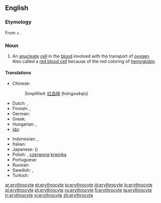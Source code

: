 ==English==

===Etymology===
From {{etyl|grc}} {{term|sc=polytonic|ἐρυθρός|tr=eruthrós||red|lang=grc}} + {{term|-cyte|lang=en}}.

===Noun===
{{en-noun}}

# {{cytology}} An [[anucleate]] [[cell]] in the [[blood]] involved with the transport of [[oxygen]].  Also called a [[red blood cell]] because of the red coloring of [[hemoglobin]].

====Translations====
{{trans-top|a red blood cell}}
* Chinese:
*: Simplified: [[红血球]] (hóngxuěqiú)
* Dutch: {{t-|nl|erytrocyt|m}}, {{t|nl|rode bloedcel|f|m}}
* Finnish: {{t+|fi|punasolu}}, {{t+|fi|erytrosyytti}}
* German: {{t|de|Erythrozyt|m}}
* Greek: {{t-|el|ερυθρό αιμοσφαίριο|n|tr=erythró aimosfaírio}}
* Hungarian: {{t+|hu|vörösvérsejt}}, {{t-|hu|eritrocita}}
* [[Ido]]: {{t+|io|eritrocito|xs=Ido}}
{{trans-mid}}
* Indonesian: {{t|id|eritrosit|xs=Indonesian}}, {{t|id|sel darah merah|xs=Indonesian}}
* Italian: {{t-|it|eritrocito|m}}
* Japanese: {{t-|ja|赤血球}} ({{t|ja|せっけっきゅう|tr=sekkekkyū}})
* Polish: {{t+|pl|erytrocyt|m}}, [[czerwona]] [[krwinka]] {{f}}
* Portuguese: {{t|pt|eritrócito}}
* Russian: {{t|ru|эритроцит}}
* Swedish: {{t+|sv|erytrocyt}}, {{t|sv|röd blodkropp}}
* Turkish: {{t+|tr|alyuvar}}
{{trans-bottom}}

[[ar:erythrocyte]]
[[et:erythrocyte]]
[[io:erythrocyte]]
[[id:erythrocyte]]
[[lo:erythrocyte]]
[[pl:erythrocyte]]
[[pt:erythrocyte]]
[[ru:erythrocyte]]
[[fi:erythrocyte]]
[[ta:erythrocyte]]
[[tr:erythrocyte]]
[[vi:erythrocyte]]
[[zh:erythrocyte]]
